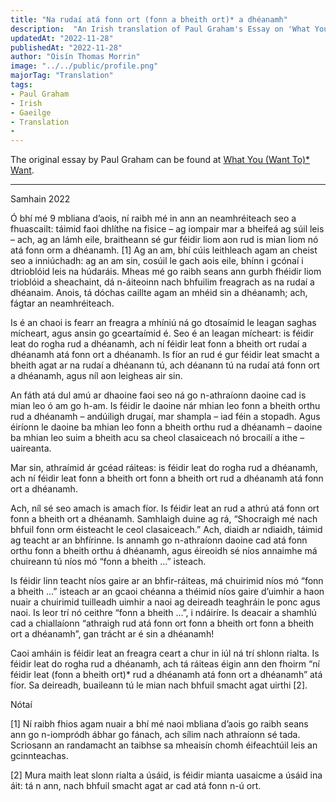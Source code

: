 ---
title: "Na rudaí atá fonn ort (fonn a bheith ort)* a dhéanamh"
description:  "An Irish translation of Paul Graham's Essay on 'What You (Want To)* Want'"
updatedAt: "2022-11-28"
publishedAt: "2022-11-28"
author: "Oisín Thomas Morrin"
image: "../../public/profile.png"
majorTag: "Translation"
tags: 
- Paul Graham
- Irish
- Gaeilge
- Translation
- 
---

The original essay by Paul Graham can be found at [What You (Want To)* Want](http://www.paulgraham.com/want.html).

---

Samhain 2022

Ó bhí mé 9 mbliana d’aois, ní raibh mé in ann an neamhréiteach seo a fhuascailt: táimid faoi dhlíthe na fisice – ag iompair mar a bheifeá ag súil leis – ach, ag an lámh eile, braitheann sé gur féidir liom aon rud is mian liom nó atá fonn orm a dhéanamh. [1] Ag an am, bhí cúis leithleach agam an cheist seo a inniúchadh: ag an am sin, cosúil le gach aois eile, bhínn i gcónaí i dtrioblóid leis na húdaráis. Mheas mé go raibh seans ann gurbh fhéidir liom trioblóid a sheachaint, dá n-áiteoinn nach bhfuilim freagrach as na rudaí a dhéanaim. Anois, tá dóchas caillte agam an mhéid sin a dhéanamh; ach, fágtar an neamhréiteach.

Is é an chaoi is fearr an freagra a mhíniú ná go dtosaímid le leagan saghas mícheart, agus ansin go gceartaímid é. Seo é an leagan mícheart: is féidir leat do rogha rud a dhéanamh, ach ní féidir leat fonn a bheith ort rudaí a dhéanamh atá fonn ort a dhéanamh. Is fíor an rud é gur féidir leat smacht a bheith agat ar na rudaí a dhéanann tú, ach déanann tú na rudaí atá fonn ort a dhéanamh, agus níl aon leigheas air sin.

An fáth atá dul amú ar dhaoine faoi seo ná go n-athraíonn daoine cad is mian leo ó am go h-am. Is féidir le daoine nár mhian leo fonn a bheith orthu rud a dhéanamh – andúiligh drugaí, mar shampla – iad féin a stopadh. Agus éiríonn le daoine ba mhian leo fonn a bheith orthu rud a dhéanamh – daoine ba mhian leo suim a bheith acu sa cheol clasaiceach nó brocailí a ithe – uaireanta.

Mar sin, athraímid ár gcéad ráiteas: is féidir leat do rogha rud a dhéanamh, ach ní féidir leat fonn a bheith ort fonn a bheith ort rud a dhéanamh atá fonn ort a dhéanamh.

Ach, níl sé seo amach is amach fíor. Is féidir leat an rud a athrú atá fonn ort fonn a bheith ort a dhéanamh. Samhlaigh duine ag rá, “Shocraigh mé nach bhfuil fonn orm éisteacht le ceol clasaiceach.” Ach, diaidh ar ndiaidh, táimid ag teacht ar an bhfírinne. Is annamh go n-athraíonn daoine cad atá fonn orthu fonn a bheith orthu á dhéanamh, agus éireoidh sé níos annaimhe má chuireann tú níos mó “fonn a bheith …” isteach.

Is féidir linn teacht níos gaire ar an bhfir-ráiteas, má chuirimid níos mó “fonn a bheith …” isteach ar an gcaoi chéanna a théimid níos gaire d’uimhir a haon nuair a chuirimid tuilleadh uimhir a naoi ag deireadh teaghráin le ponc agus naoi. Is leor trí nó ceithre “fonn a bheith …”, i ndáiríre. Is deacair a shamhlú cad a chiallaíonn “athraigh rud atá fonn ort fonn a bheith ort fonn a bheith ort a dhéanamh”, gan trácht ar é sin a dhéanamh!

Caoi amháin is féidir leat an freagra ceart a chur in iúl ná trí shlonn rialta. Is féidir leat do rogha rud a dhéanamh, ach tá ráiteas éigin ann den fhoirm “ní féidir leat (fonn a bheith ort)* rud a dhéanamh atá fonn ort a dhéanamh” atá fíor. Sa deireadh, buaileann tú le mian nach bhfuil smacht agat uirthi [2].

Nótaí

[1] Ní raibh fhios agam nuair a bhí mé naoi mbliana d’aois go raibh seans ann go n-iompródh ábhar go fánach, ach sílim nach athraíonn sé tada. Scriosann an randamacht an taibhse sa mheaisín chomh éifeachtúil leis an gcinnteachas.

[2] Mura maith leat slonn rialta a úsáid, is féidir mianta uasaicme a úsáid ina áit: tá n ann, nach bhfuil smacht agat ar cad atá fonn n-ú ort.
